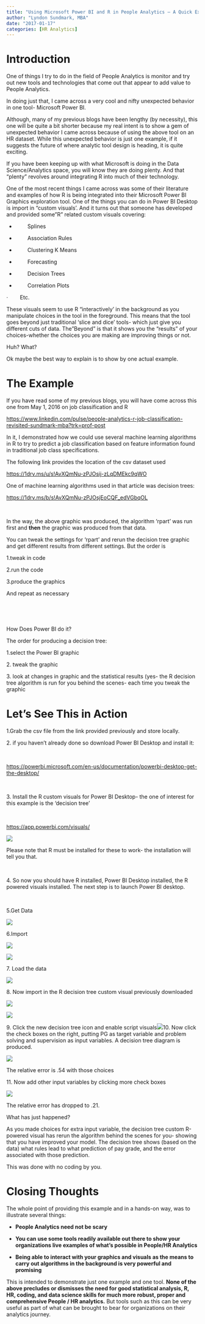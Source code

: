 ```yaml
---
title: "Using Microsoft Power BI and R in People Analytics – A Quick Example"
author: "Lyndon Sundmark, MBA"
date: "2017-01-17"
categories: [HR Analytics]
---
```


# Introduction

One of things I try to do in the field of People Analytics is monitor and try out new tools and technologies that come out that appear to add value to People Analytics.

In doing just that, I came across a very cool and nifty unexpected behavior in one tool- Microsoft Power BI.

Although, many of my previous blogs have been lengthy (by necessity), this one will be quite a bit shorter because my real intent is to show a gem of unexpected behavior I came across because of using the above tool on an HR dataset. While this unexpected behavior is just one example, if it suggests the future of where analytic tool design is heading, it is quite exciting.

If you have been keeping up with what Microsoft is doing in the Data Science/Analytics space, you will know they are doing plenty. And that "plenty" revolves around integrating R into much of their technology.

One of the most recent things I came across was some of their literature and examples of how R is being integrated into their Microsoft Power BI Graphics exploration tool. One of the things you can do in Power BI Desktop is import in "custom visuals'. And it turns out that someone has developed and provided some"R" related custom visuals covering:

-           Splines

-           Association Rules

-           Clustering K Means

-           Forecasting

-           Decision Trees

-           Correlation Plots

·        Etc.

These visuals seem to use R "interactively' in the background as you manipulate choices in the tool in the foreground. This means that the tool goes beyond just traditional 'slice and dice' tools- which just give you different cuts of data. The"Beyond" is that it shows you the "results" of your choices-whether the choices you are making are improving things or not.

Huh? What?

Ok maybe the best way to explain is to show by one actual example.

# The Example

If you have read some of my previous blogs, you will have come across this one from May 1, 2016 on job classification and R

[[https://www.linkedin.com/pulse/people-analytics-r-job-classification-revisited-sundmark-mba?trk=prof-post]{.underline}](http://www.linkedin.com/pulse/people-analytics-r-job-classification-revisited-sundmark-mba?trk=prof-post)

In it, I demonstrated how we could use several machine learning algorithms in R to try to predict a job classification based on feature information found in traditional job class specifications.

The following link provides the location of the csv dataset used

[[https://1drv.ms/u/s!AvXQmNu-zPJOsij-zLqDMEkc9qWO]{.underline}](http://1drv.ms/u/s!AvXQmNu-zPJOsij-zLqDMEkc9qWO)

One of machine learning algorithms used in that article was decision trees:

[[https://1drv.ms/b/s!AvXQmNu-zPJOsjEoCQF_edVGbqOL]{.underline}](http://1drv.ms/b/s!AvXQmNu-zPJOsjEoCQF_edVGbqOL)

 

In the way, the above graphic was produced, the algorithm 'rpart' was run first and **then** the graphic was produced from that data.

You can tweak the settings for 'rpart' and rerun the decision tree graphic and get different results from different settings. But the order is

1.tweak in code

2.run the code

3.produce the graphics

And repeat as necessary

 

 

How Does Power BI do it?

The order for producing a decision tree:

1.select the Power BI graphic

2\. tweak the graphic

3\. look at changes in graphic and the statistical results (yes- the R decision tree algorithm is run for you behind the scenes- each time you tweak the graphic

# Let's See This in Action

1.Grab the csv file from the link provided previously and store locally.

2\. if you haven't already done so download Power BI Desktop and install it:

 

[[https://powerbi.microsoft.com/en-us/documentation/powerbi-desktop-get-the-desktop/]{.underline}](http://powerbi.microsoft.com/en-us/documentation/powerbi-desktop-get-the-desktop/)

 

3\. Install the R custom visuals for Power BI Desktop- the one of interest for this example is the 'decision tree'

 

[[https://app.powerbi.com/visuals/]{.underline}](http://app.powerbi.com/visuals/)

![](pic1.jpeg)

Please note that R must be installed for these to work- the installation will tell you that.

 

4\. So now you should have R installed, Power BI Desktop installed, the R powered visuals installed. The next step is to launch Power BI desktop.

 

5.Get Data

![](pic2.jpeg)

6.Import

![](pic3.jpeg)

![](pic4.jpeg)

7\. Load the data

![](pic5.jpeg)

8\. Now import in the R decision tree custom visual previously downloaded

![](pic6.jpeg)

![](pic7.jpeg)

9\. Click the new decision tree icon and enable script visuals![](pic8.jpeg)10. Now click the check boxes on the right, putting PG as target variable and problem solving and supervision as input variables. A decision tree diagram is produced.

![](pic9.jpeg)

The relative error is .54 with those choices

11\. Now add other input variables by clicking more check boxes

![](pic10.jpeg)

The relative error has dropped to .21.

What has just happened?

As you made choices for extra input variable, the decision tree custom R-powered visual has rerun the algorithm behind the scenes for you- showing that you have improved your model. The decision tree shows (based on the data) what rules lead to what prediction of pay grade, and the error associated with those prediction.

This was done with no coding by you.

# Closing Thoughts

The whole point of providing this example and in a hands-on way, was to illustrate several things:

-   **People Analytics need not be scary**

-   **You can use some tools readily available out there to show your organizations live examples of what's possible in People/HR Analytics**

-   **Being able to interact with your graphics and visuals as the means to carry out algorithms in the background is very powerful and promising**

This is intended to demonstrate just one example and one tool. **None of the above precludes or dismisses the need for good statistical analysis, R, HR, coding, and data science skills for much more robust, proper and comprehensive People / HR analytics.** But tools such as this can be very useful as part of what can be brought to bear for organizations on their analytics journey.
